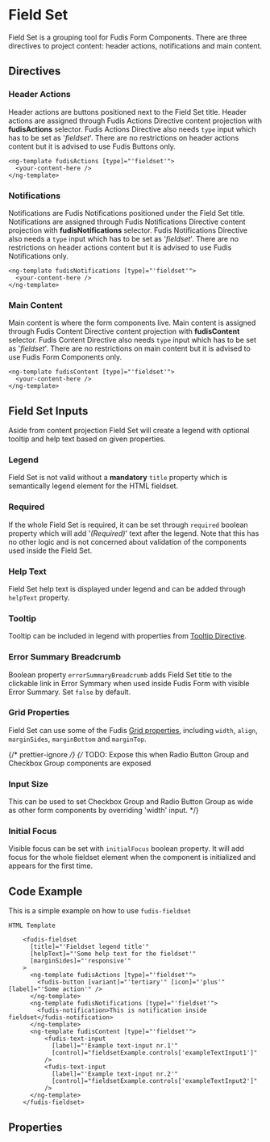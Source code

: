 
<Meta title="Components/Form/Field Set" />

# Field Set

Field Set is a grouping tool for Fudis Form Components. There are three directives to project content: header actions, notifications and main content.

## Directives

### Header Actions

Header actions are buttons positioned next to the Field Set title.
Header actions are assigned through Fudis Actions Directive content projection with **fudisActions** selector.
Fudis Actions Directive also needs `type` input which has to be set as '_fieldset_'.
There are no restrictions on header actions content but it is advised to use Fudis Buttons only.

```
<ng-template fudisActions [type]="'fieldset'">
  <your-content-here />
</ng-template>
```

### Notifications

Notifications are Fudis Notifications positioned under the Field Set title.
Notifications are assigned through Fudis Notifications Directive content projection with **fudisNotifications** selector.
Fudis Notifications Directive also needs a `type` input which has to be set as '_fieldset_'.
There are no restrictions on header actions content but it is advised to use Fudis Notifications only.

```
<ng-template fudisNotifications [type]="'fieldset'">
  <your-content-here />
</ng-template>
```

### Main Content

Main content is where the form components live. Main content is assigned through Fudis Content Directive content projection with **fudisContent** selector.
Fudis Content Directive also needs `type` input which has to be set as '_fieldset_'.
There are no restrictions on main content but it is advised to use Fudis Form Components only.

```
<ng-template fudisContent [type]="'fieldset'">
  <your-content-here />
</ng-template>
```

## Field Set Inputs

Aside from content projection Field Set will create a legend with optional tooltip and help text based on given properties.

### Legend

Field Set is not valid without a **mandatory** `title` property which is semantically legend element for the HTML fieldset.

### Required

If the whole Field Set is required, it can be set through `required` boolean property which will add '_(Required)_' text after the legend.
Note that this has no other logic and is not concerned about validation of the components used inside the Field Set.

### Help Text

Field Set help text is displayed under legend and can be added through `helpText` property.

### Tooltip

Tooltip can be included in legend with properties from [Tooltip Directive](/docs/directives-tooltip--documentation).

### Error Summary Breadcrumb

Boolean property `errorSummaryBreadcrumb` adds Field Set title to the clickable link in Error Symmary when used inside Fudis Form with visible Error Summary. Set `false` by default.

### Grid Properties

Field Set can use some of the Fudis [Grid properties](/docs/foundations-grid--documentation), including `width`, `align`, `marginSides`, `marginBottom` and `marginTop`.

{/* prettier-ignore */}
{/* TODO: Expose this when Radio Button Group and Checkbox Group components are exposed

### Input Size

This can be used to set Checkbox Group and Radio Button Group as wide as other form components by overriding 'width' input. \*/}

### Initial Focus

Visible focus can be set with `initialFocus` boolean property. It will add focus for the whole fieldset element when the component is initialized and appears for the first time.

## Code Example

This is a simple example on how to use `fudis-fieldset`

```
HTML Template

    <fudis-fieldset
      [title]="'Fieldset legend title'"
      [helpText]="'Some help text for the fieldset'"
      [marginSides]="'responsive'"
    >
      <ng-template fudisActions [type]="'fieldset'">
        <fudis-button [variant]="'tertiary'" [icon]="'plus'" [label]="'Some action'" />
      </ng-template>
      <ng-template fudisNotifications [type]="'fieldset'">
        <fudis-notification>This is notification inside fieldset</fudis-notification>
      </ng-template>
      <ng-template fudisContent [type]="'fieldset'">
          <fudis-text-input
            [label]="'Example text-input nr.1'"
            [control]="fieldsetExample.controls['exampleTextInput1']"
          />
          <fudis-text-input
            [label]="'Example text-input nr.2'"
            [control]="fieldsetExample.controls['exampleTextInput2']"
          />
      </ng-template>
    </fudis-fieldset>
```

## Properties

<ArgTypes of={FieldSetComponent} />
